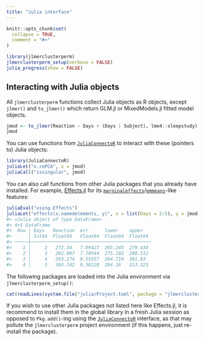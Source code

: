 ```yaml
---
title: "Julia interface"
---
```


```r
knitr::opts_chunk$set(
  collapse = TRUE,
  comment = "#>"
)
```

```r
library(jlmerclusterperm)
jlmerclusterperm_setup(verbose = FALSE)
julia_progress(show = FALSE)
```

## Interacting with Julia objects

All `jlmerclusterperm` functions collect Julia objects as R objects, except `jlmer()` and `to_jlmer()` which return GLM.jl or MixedModels.jl fitted model objects.

```r
jmod <- to_jlmer(Reaction ~ Days + (Days | Subject), lme4::sleepstudy)
jmod
```

You can use functions from [`JuliaConnectoR`](https://github.com/stefan-m-lenz/JuliaConnectoR) to interact with these (pointers to) Julia objects:

```r
library(JuliaConnectoR)
juliaLet("x.rePCA", x = jmod)
juliaCall("issingular", jmod)
```

You can also call functions from other Julia packages that you already have installed. For example, [Effects.jl](https://github.com/beacon-biosignals/Effects.jl) for its [`marginaleffects`](https://github.com/vincentarelbundock/marginaleffects)/[`emmeans`](https://github.com/rvlenth/emmeans)-like features:

```r
juliaEval("using Effects")
juliaLet("effects(x.namedelements, y)", x = list(Days = 2:5), y = jmod)
#> <Julia object of type DataFrame>
#> 4×5 DataFrame
#>  Row │ Days   Reaction  err      lower    upper
#>      │ Int64  Float64   Float64  Float64  Float64
#> ─────┼────────────────────────────────────────────
#>    1 │     2   272.34   7.09427  265.245  279.434
#>    2 │     3   282.807  7.70544  275.102  290.512
#>    3 │     4   293.274  8.55557  284.719  301.83
#>    4 │     5   303.742  9.58128  294.16   313.323
```

The following packages are loaded into the Julia environment via `jlmerclusterperm_setup()`:

```r
cat(readLines(system.file("julia/Project.toml", package = "jlmerclusterperm")), sep = "\n")
```

If you wish to use other Julia packages not listed here like Effects.jl, it is recommend to install them in the global library in a fresh Julia session as opposed to `Pkg.add()`-ing using the [`JuliaConnectoR`](https://github.com/stefan-m-lenz/JuliaConnectoR) interface, as that may pollute the `jlmerclusterperm` project environment (if this happens, just re-install the package).

